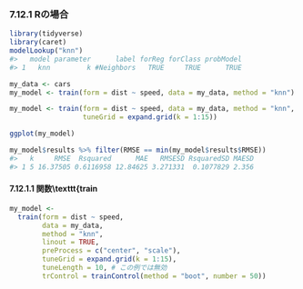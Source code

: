 ### 7.12.1 Rの場合

```r
library(tidyverse)
library(caret)
modelLookup("knn")
#>   model parameter      label forReg forClass probModel
#> 1   knn         k #Neighbors   TRUE     TRUE      TRUE
```

```r
my_data <- cars
my_model <- train(form = dist ~ speed, data = my_data, method = "knn")
```

```r
my_model <- train(form = dist ~ speed, data = my_data, method = "knn",
                  tuneGrid = expand.grid(k = 1:15))
```

```r
ggplot(my_model)
```

```r
my_model$results %>% filter(RMSE == min(my_model$results$RMSE))
#>   k     RMSE  Rsquared      MAE   RMSESD RsquaredSD MAESD
#> 1 5 16.37505 0.6116958 12.84625 3.271331  0.1077829 2.356
```

#### 7.12.1.1 関数\texttt{train

```r
my_model <-
  train(form = dist ~ speed,
        data = my_data,
        method = "knn",
        linout = TRUE,
        preProcess = c("center", "scale"),
        tuneGrid = expand.grid(k = 1:15),
        tuneLength = 10, # この例では無効
        trControl = trainControl(method = "boot", number = 50))
```

